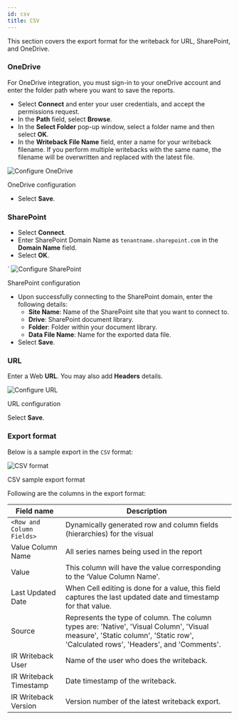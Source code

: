 ```yaml
---
id: csv
title: CSV
---
```



This section covers the export format for the writeback for URL, SharePoint, and OneDrive.

### OneDrive

For OneDrive integration, you must sign-in to your oneDrive account and enter the folder path where you want to save the reports.

* Select **Connect** and enter your user credentials, and accept the permissions request.
* In the **Path** field, select **Browse**.
* In the **Select Folder** pop-up window, select a folder name and then select **OK**.
* In the **Writeback File Name** field, enter a name for your writeback filename. If you perform multiple writebacks with the same name, the filename will be overwritten and replaced with the latest file.

<div class="center">
    <Zoom>
        <img alt="Configure OneDrive" src={useBaseUrl('img/writeback/config-onedrive.png')}/>
    </Zoom>
    <p>OneDrive configuration</p>
</div>

* Select **Save**.

### SharePoint

* Select **Connect**.
* Enter SharePoint Domain Name as `tenantname.sharepoint.com` in the **Domain Name** field.
* Select **OK**.

<div class="center">
    <Zoom>`
        <img alt="Configure SharePoint" src={useBaseUrl('img/writeback/config-sharepoint.png')}/>
    </Zoom>
    <p>SharePoint configuration</p>
</div>

* Upon successfully connecting to the SharePoint domain, enter the following details:
  * **Site Name**: Name of the SharePoint site that you want to connect to.
  * **Drive**: SharePoint document library.
  * **Folder**: Folder within your document library.
  * **Data File Name**: Name for the exported data file.
* Select **Save**.

### URL

Enter a Web **URL**. You may also add **Headers** details.

<div class="center">
    <Zoom>
        <img alt="Configure URL" src={useBaseUrl('img/writeback/config-url.png')}/>
    </Zoom>
    <p>URL configuration</p>
</div>

Select **Save**.

<!--
Once you have configured the writeback settings, select **Yes, Writeback**.

<div class="center">
    <Zoom>
        <img alt="Perform Writeback" src={useBaseUrl('img/writeback/yes-writeback.png')}/>
    </Zoom>
    <p>Confirm writeback to the selected destinations</p>
</div>
-->

### Export format

Below is a sample export in the `CSV` format:

<div class="center">
    <Zoom>
        <img alt="CSV format" src={useBaseUrl('img/writeback/csv-export-sample1.png')}/>
    </Zoom>
    <p>CSV sample export format</p>
</div>

Following are the columns in the export format:

| Field name                | Description                                                                                                                                                                    |
|---------------------------|--------------------------------------------------------------------------------------------------------------------------------------------------------------------------------|
| `<Row and Column Fields>` | Dynamically generated row and column fields (hierarchies) for the visual                                                                                                       |
| Value Column Name         | All series names being used in the report                                                                                                                                      |
| Value                     | This column will have the value corresponding to the ‘Value Column Name’.                                                                                                      |
| Last Updated Date         | When Cell editing is done for a value, this field captures the last updated date and timestamp for that value.                                                                 |
| Source                    | Represents the type of column. The column types are: 'Native', 'Visual Column', 'Visual measure', 'Static column', 'Static row', 'Calculated rows', 'Headers', and 'Comments'. |
| IR Writeback User         | Name of the user who does the writeback.                                                                                                                                       |
| IR Writeback Timestamp    | Date timestamp of the writeback.                                                                                                                                               |
| IR Writeback Version      | Version number of the latest writeback export.                                                                                                                                 |
